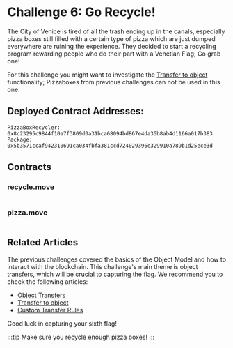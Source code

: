 




# Challenge 6: Go Recycle!

The City of Venice is tired of all the trash ending up in the canals, especially pizza boxes still filled with a certain type of pizza which are just dumped everywhere are ruining the experience. They decided to start a recycling program rewarding people who do their part with a Venetian Flag; Go grab one! 

For this challenge you might want to investigate the [Transfer to object](../iota-101/objects/transfers/transfer-to-object.mdx) functionality; Pizzaboxes from previous challenges can not be used in this one. 

## Deployed Contract Addresses:
```
PizzaBoxRecycler: 0x8c23295c9844f10a7f3809d0a31bca68094bd867e4da35b8ab4d1166a017b383
Package: 0x5b3571ccaf942310691ca034fbfa381ccd724029396e329910a789b1d25ece3d
```

## Contracts

### recycle.move
```move file=<rootDir>/docs/examples/move/ctf/challenge_6/sources/recycle.move
```

### pizza.move
```move file=<rootDir>/docs/examples/move/ctf/challenge_6/sources/pizza.move
```


## Related Articles

The previous challenges covered the basics of the Object Model and how to interact with the blockchain. This challenge's main theme is object transfers, which will be crucial to capturing the flag.
We recommend you to check the following articles:

- [Object Transfers](../iota-101/objects/transfers/)
- [Transfer to object](../iota-101/objects/transfers/transfer-to-object.mdx)
- [Custom Transfer Rules](../iota-101/objects/transfers/custom-rules.mdx)



Good luck in capturing your sixth flag!

:::tip
Make sure you recycle enough pizza boxes!
:::

<ChallengeVerifier expectedObjectType="0x5b3571ccaf942310691ca034fbfa381ccd724029396e329910a789b1d25ece3d::recycle::Flag" challengeNumber="6" nftName="Go_Recycle"/>